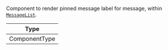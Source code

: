 Component to render pinned message label for message, within [`MessageList`](../../../../ui-components/message-list-components/message-list.mdx).

| Type          |
| ------------- |
| ComponentType |

